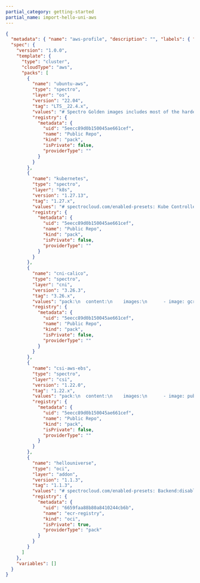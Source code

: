 ```yaml
---
partial_category: getting-started
partial_name: import-hello-uni-aws
---
```


```json
{
  "metadata": { "name": "aws-profile", "description": "", "labels": { "aws": "spectro__tag" } },
  "spec": {
    "version": "1.0.0",
    "template": {
      "type": "cluster",
      "cloudType": "aws",
      "packs": [
        {
          "name": "ubuntu-aws",
          "type": "spectro",
          "layer": "os",
          "version": "22.04",
          "tag": "LTS__22.4.x",
          "values": "# Spectro Golden images includes most of the hardening standards recommended by CIS benchmarking v1.5\n\n# Uncomment below section to\n# 1. Include custom files to be copied over to the nodes and/or\n# 2. Execute list of commands before or after kubeadm init/join is executed\n#\n#kubeadmconfig:\n#  preKubeadmCommands:\n#  - echo \"Executing pre kube admin config commands\"\n#  - update-ca-certificates\n#  - 'systemctl restart containerd; sleep 3'\n#  - 'while [ ! -S /var/run/containerd/containerd.sock ]; do echo \"Waiting for containerd...\"; sleep 1; done'\n#  postKubeadmCommands:\n#  - echo \"Executing post kube admin config commands\"\n#  files:\n#  - targetPath: /usr/local/share/ca-certificates/mycom.crt\n#    targetOwner: \"root:root\"\n#    targetPermissions: \"0644\"\n#    content: |\n#      -----BEGIN CERTIFICATE-----\n#      MIICyzCCAbOgAwIBAgIBADANBgkqhkiG9w0BAQsFADAVMRMwEQYDVQQDEwprdWJl\n#      cm5ldGVzMB4XDTIwMDkyMjIzNDMyM1oXDTMwMDkyMDIzNDgyM1owFTETMBEGA1UE\n#      AxMKa3ViZXJuZXRlczCCASIwDQYJKoZIhvcNAQEBBQADggEPADCCAQoCggEBAMdA\n#      nZYs1el/6f9PgV/aO9mzy7MvqaZoFnqO7Qi4LZfYzixLYmMUzi+h8/RLPFIoYLiz\n#      qiDn+P8c9I1uxB6UqGrBt7dkXfjrUZPs0JXEOX9U/6GFXL5C+n3AUlAxNCS5jobN\n#      fbLt7DH3WoT6tLcQefTta2K+9S7zJKcIgLmBlPNDijwcQsbenSwDSlSLkGz8v6N2\n#      7SEYNCV542lbYwn42kbcEq2pzzAaCqa5uEPsR9y+uzUiJpv5tDHUdjbFT8tme3vL\n#      9EdCPODkqtMJtCvz0hqd5SxkfeC2L+ypaiHIxbwbWe7GtliROvz9bClIeGY7gFBK\n#      jZqpLdbBVjo0NZBTJFUCAwEAAaMmMCQwDgYDVR0PAQH/BAQDAgKkMBIGA1UdEwEB\n#      /wQIMAYBAf8CAQAwDQYJKoZIhvcNAQELBQADggEBADIKoE0P+aVJGV9LWGLiOhki\n#      HFv/vPPAQ2MPk02rLjWzCaNrXD7aPPgT/1uDMYMHD36u8rYyf4qPtB8S5REWBM/Y\n#      g8uhnpa/tGsaqO8LOFj6zsInKrsXSbE6YMY6+A8qvv5lPWpJfrcCVEo2zOj7WGoJ\n#      ixi4B3fFNI+wih8/+p4xW+n3fvgqVYHJ3zo8aRLXbXwztp00lXurXUyR8EZxyR+6\n#      b+IDLmHPEGsY9KOZ9VLLPcPhx5FR9njFyXvDKmjUMJJgUpRkmsuU1mCFC+OHhj56\n#      IkLaSJf6z/p2a3YjTxvHNCqFMLbJ2FvJwYCRzsoT2wm2oulnUAMWPI10vdVM+Nc=\n#      -----END CERTIFICATE-----",
          "registry": {
            "metadata": {
              "uid": "5eecc89d0b150045ae661cef",
              "name": "Public Repo",
              "kind": "pack",
              "isPrivate": false,
              "providerType": ""
            }
          }
        },
        {
          "name": "kubernetes",
          "type": "spectro",
          "layer": "k8s",
          "version": "1.27.13",
          "tag": "1.27.x",
          "values": "# spectrocloud.com/enabled-presets: Kube Controller Manager:loopback-ctrlmgr,Kube Scheduler:loopback-scheduler\npack:\n  content:\n    images:\n    - image: registry.k8s.io/coredns/coredns:v1.10.1\n    - image: registry.k8s.io/etcd:3.5.9-0\n    - image: registry.k8s.io/kube-apiserver:v1.27.13\n    - image: registry.k8s.io/kube-controller-manager:v1.27.13\n    - image: registry.k8s.io/kube-proxy:v1.27.13\n    - image: registry.k8s.io/kube-scheduler:v1.27.13\n    - image: registry.k8s.io/pause:3.9\n    - image: registry.k8s.io/pause:3.8\n  #CIDR Range for Pods in cluster\n  # Note : This must not overlap with any of the host or service network\n  podCIDR: \"192.168.0.0/16\"\n  #CIDR notation IP range from which to assign service cluster IPs\n  # Note : This must not overlap with any IP ranges assigned to nodes for pods.\n  serviceClusterIpRange: \"10.96.0.0/12\"\n  # serviceDomain: \"cluster.local\"\n\nkubeadmconfig:\n  apiServer:\n    extraArgs:\n      # Note : secure-port flag is used during kubeadm init. Do not change this flag on a running cluster\n      secure-port: \"6443\"\n      anonymous-auth: \"true\"\n      profiling: \"false\"\n      disable-admission-plugins: \"AlwaysAdmit\"\n      default-not-ready-toleration-seconds: \"60\"\n      default-unreachable-toleration-seconds: \"60\"\n      enable-admission-plugins: \"AlwaysPullImages,NamespaceLifecycle,ServiceAccount,NodeRestriction,PodSecurity\"\n      admission-control-config-file: \"/etc/kubernetes/pod-security-standard.yaml\"\n      audit-log-path: /var/log/apiserver/audit.log\n      audit-policy-file: /etc/kubernetes/audit-policy.yaml\n      audit-log-maxage: \"30\"\n      audit-log-maxbackup: \"10\"\n      audit-log-maxsize: \"100\"\n      authorization-mode: RBAC,Node\n      tls-cipher-suites: \"TLS_ECDHE_ECDSA_WITH_AES_128_GCM_SHA256,TLS_ECDHE_RSA_WITH_AES_128_GCM_SHA256,TLS_ECDHE_ECDSA_WITH_CHACHA20_POLY1305,TLS_ECDHE_RSA_WITH_AES_256_GCM_SHA384,TLS_ECDHE_RSA_WITH_CHACHA20_POLY1305,TLS_ECDHE_ECDSA_WITH_AES_256_GCM_SHA384,TLS_RSA_WITH_AES_256_GCM_SHA384,TLS_RSA_WITH_AES_128_GCM_SHA256\"\n    extraVolumes:\n    - name: audit-log\n      hostPath: /var/log/apiserver\n      mountPath: /var/log/apiserver\n      pathType: DirectoryOrCreate\n    - name: audit-policy\n      hostPath: /etc/kubernetes/audit-policy.yaml\n      mountPath: /etc/kubernetes/audit-policy.yaml\n      readOnly: true\n      pathType: File\n    - name: pod-security-standard\n      hostPath: /etc/kubernetes/pod-security-standard.yaml\n      mountPath: /etc/kubernetes/pod-security-standard.yaml\n      readOnly: true\n      pathType: File\n  controllerManager:\n    extraArgs:\n      profiling: \"false\"\n      terminated-pod-gc-threshold: \"25\"\n      use-service-account-credentials: \"true\"\n      feature-gates: \"RotateKubeletServerCertificate=true\"\n  scheduler:\n    extraArgs:\n      profiling: \"false\"\n  kubeletExtraArgs:\n    read-only-port: \"0\"\n    event-qps: \"0\"\n    feature-gates: \"RotateKubeletServerCertificate=true\"\n    protect-kernel-defaults: \"true\"\n    rotate-server-certificates: \"true\"\n    tls-cipher-suites: \"TLS_ECDHE_ECDSA_WITH_AES_128_GCM_SHA256,TLS_ECDHE_RSA_WITH_AES_128_GCM_SHA256,TLS_ECDHE_ECDSA_WITH_CHACHA20_POLY1305,TLS_ECDHE_RSA_WITH_AES_256_GCM_SHA384,TLS_ECDHE_RSA_WITH_CHACHA20_POLY1305,TLS_ECDHE_ECDSA_WITH_AES_256_GCM_SHA384,TLS_RSA_WITH_AES_256_GCM_SHA384,TLS_RSA_WITH_AES_128_GCM_SHA256\"\n  files:\n  - path: hardening/audit-policy.yaml\n    targetPath: /etc/kubernetes/audit-policy.yaml\n    targetOwner: \"root:root\"\n    targetPermissions: \"0600\"\n  - path: hardening/90-kubelet.conf\n    targetPath: /etc/sysctl.d/90-kubelet.conf\n    targetOwner: \"root:root\"\n    targetPermissions: \"0600\"\n  - targetPath: /etc/kubernetes/pod-security-standard.yaml\n    targetOwner: \"root:root\"\n    targetPermissions: \"0600\"\n    content: |\n      apiVersion: apiserver.config.k8s.io/v1\n      kind: AdmissionConfiguration\n      plugins:\n      - name: PodSecurity\n        configuration:\n          apiVersion: pod-security.admission.config.k8s.io/v1\n          kind: PodSecurityConfiguration\n          defaults:\n            enforce: \"baseline\"\n            enforce-version: \"v1.27\"\n            audit: \"baseline\"\n            audit-version: \"v1.27\"\n            warn: \"restricted\"\n            warn-version: \"v1.27\"\n            audit: \"restricted\"\n            audit-version: \"v1.27\"\n          exemptions:\n            # Array of authenticated usernames to exempt.\n            usernames: []\n            # Array of runtime class names to exempt.\n            runtimeClasses: []\n            # Array of namespaces to exempt.\n            namespaces: [kube-system]\n\n  preKubeadmCommands:\n    # For enabling 'protect-kernel-defaults' flag to kubelet, kernel parameters changes are required\n  - 'echo \"====\u003e Applying kernel parameters for Kubelet\"'\n  - 'sysctl -p /etc/sysctl.d/90-kubelet.conf'\n  #postKubeadmCommands:\n    #- 'echo \"List of post kubeadm commands to be executed\"'\n\n# Client configuration to add OIDC based authentication flags in kubeconfig\n#clientConfig:\n  #oidc-issuer-url: \"{{ .spectro.pack.kubernetes.kubeadmconfig.apiServer.extraArgs.oidc-issuer-url }}\"\n  #oidc-client-id: \"{{ .spectro.pack.kubernetes.kubeadmconfig.apiServer.extraArgs.oidc-client-id }}\"\n  #oidc-client-secret: 1gsranjjmdgahm10j8r6m47ejokm9kafvcbhi3d48jlc3rfpprhv\n  #oidc-extra-scope: profile,email",
          "registry": {
            "metadata": {
              "uid": "5eecc89d0b150045ae661cef",
              "name": "Public Repo",
              "kind": "pack",
              "isPrivate": false,
              "providerType": ""
            }
          }
        },
        {
          "name": "cni-calico",
          "type": "spectro",
          "layer": "cni",
          "version": "3.26.3",
          "tag": "3.26.x",
          "values": "pack:\n  content:\n    images:\n      - image: gcr.io/spectro-images-public/calico/cni:v3.26.3\n      - image: gcr.io/spectro-images-public/calico/node:v3.26.3\n      - image: gcr.io/spectro-images-public/calico/kube-controllers:v3.26.3\n\nmanifests:\n  calico:\n    images:\n      cni: \"\"\n      node: \"\"\n      kubecontroller: \"\"\n    # IPAM type to use. Supported types are calico-ipam, host-local\n    ipamType: \"calico-ipam\"\n\n    calico_ipam:\n      assign_ipv4: true\n      assign_ipv6: false\n\n    # Should be one of CALICO_IPV4POOL_IPIP or CALICO_IPV4POOL_VXLAN  \n    encapsulationType: \"CALICO_IPV4POOL_IPIP\"\n\n    # Should be one of Always, CrossSubnet, Never\n    encapsulationMode: \"Always\"\n\n    env:\n      # Additional env variables for calico-node\n      calicoNode:\n        #IPV6: \"autodetect\"\n        #FELIX_IPV6SUPPORT: \"true\"\n        #CALICO_IPV6POOL_NAT_OUTGOING: \"true\"\n        #CALICO_IPV4POOL_CIDR: \"192.168.0.0/16\"\n        #IP_AUTODETECTION_METHOD: \"first-found\"\n\n      # Additional env variables for calico-kube-controller deployment\n      calicoKubeControllers:\n        #LOG_LEVEL: \"info\"\n        #SYNC_NODE_LABELS: \"true\"",
          "registry": {
            "metadata": {
              "uid": "5eecc89d0b150045ae661cef",
              "name": "Public Repo",
              "kind": "pack",
              "isPrivate": false,
              "providerType": ""
            }
          }
        },
        {
          "name": "csi-aws-ebs",
          "type": "spectro",
          "layer": "csi",
          "version": "1.22.0",
          "tag": "1.22.x",
          "values": "pack:\n  content:\n    images:\n      - image: public.ecr.aws/ebs-csi-driver/aws-ebs-csi-driver:v1.21.0\n      - image: public.ecr.aws/eks-distro/kubernetes-csi/external-provisioner:v3.5.0-eks-1-27-9\n      - image: public.ecr.aws/eks-distro/kubernetes-csi/external-attacher:v4.3.0-eks-1-27-9\n      - image: public.ecr.aws/eks-distro/kubernetes-csi/external-resizer:v1.8.0-eks-1-27-9\n      - image: public.ecr.aws/eks-distro/kubernetes-csi/livenessprobe:v2.10.0-eks-1-27-9\n      - image: public.ecr.aws/eks-distro/kubernetes-csi/node-driver-registrar:v2.8.0-eks-1-27-9\n    charts:\n      - repo: https://kubernetes-sigs.github.io/aws-ebs-csi-driver \n        name: aws-ebs-csi-driver\n        version: 2.21.0\n  namespace: \"kube-system\"\n\ncharts:\n  aws-ebs-csi-driver: \n    storageClasses: \n    # Default Storage Class\n      - name: spectro-storage-class\n      # annotation metadata\n        annotations:\n          storageclass.kubernetes.io/is-default-class: \"true\"\n      # label metadata\n      # labels:\n      #   my-label-is: supercool\n      # defaults to WaitForFirstConsumer\n        volumeBindingMode: WaitForFirstConsumer\n      # defaults to Delete\n        reclaimPolicy: Delete\n        parameters:\n        # File system type: xfs, ext2, ext3, ext4\n          csi.storage.k8s.io/fstype: \"ext4\"\n        # EBS volume type: io1, io2, gp2, gp3, sc1, st1, standard\n          type: \"gp2\"\n        # I/O operations per second per GiB. Required when io1 or io2 volume type is specified.\n        # iopsPerGB: \"\"\n        # Applicable only when io1 or io2 volume type is specified\n        # allowAutoIOPSPerGBIncrease: false\n        # I/O operations per second. Applicable only for gp3 volumes.\n        # iops: \"\"\n        # Throughput in MiB/s. Applicable only for gp3 volumes.\n        # throughput: \"\"\n        # Whether the volume should be encrypted or not\n        # encrypted: \"\"\n        # The full ARN of the key to use when encrypting the volume. When not specified, the default KMS key is used.\n        # kmsKeyId: \"\"\n    # Additional Storage Class \n      # - name: addon-storage-class\n      # annotations:\n      #   storageclass.kubernetes.io/is-default-class: \"false\"\n      # labels:\n      #   my-label-is: supercool\n      # volumeBindingMode: WaitForFirstConsumer\n      # reclaimPolicy: Delete\n      # parameters:\n        # csi.storage.k8s.io/fstype: \"ext4\"\n        # type: \"gp2\"\n        # iopsPerGB: \"\"\n        # allowAutoIOPSPerGBIncrease: false\n        # iops: \"\"\n        # throughput: \"\"\n        # encrypted: \"\"\n        # kmsKeyId: \"\"\n\n    image:\n      repository: public.ecr.aws/ebs-csi-driver/aws-ebs-csi-driver\n      # Overrides the image tag whose default is v{{ .Chart.AppVersion }}\n      tag: \"\"\n      pullPolicy: IfNotPresent\n    \n    # -- Custom labels to add into metadata\n    customLabels:\n      {}\n      # k8s-app: aws-ebs-csi-driver\n    \n    sidecars:\n      provisioner:\n        env: []\n        image:\n          pullPolicy: IfNotPresent\n          repository: public.ecr.aws/eks-distro/kubernetes-csi/external-provisioner\n          tag: \"v3.5.0-eks-1-27-9\"\n        logLevel: 2\n        additionalArgs: []\n        resources: {}\n        # Tune leader lease election for csi-provisioner.\n        # Leader election is on by default.\n        leaderElection:\n          enabled: true\n          # Optional values to tune lease behavior.\n          # The arguments provided must be in an acceptable time.ParseDuration format.\n          # Ref: https://pkg.go.dev/flag#Duration\n          # leaseDuration: \"15s\"\n          # renewDeadline: \"10s\"\n          # retryPeriod: \"5s\"\n        securityContext:\n          readOnlyRootFilesystem: true\n          allowPrivilegeEscalation: false\n      attacher:\n        env: []\n        image:\n          pullPolicy: IfNotPresent\n          repository: public.ecr.aws/eks-distro/kubernetes-csi/external-attacher\n          tag: \"v4.3.0-eks-1-27-9\"\n        # Tune leader lease election for csi-attacher.\n        # Leader election is on by default.\n        leaderElection:\n          enabled: true\n          # Optional values to tune lease behavior.\n          # The arguments provided must be in an acceptable time.ParseDuration format.\n          # Ref: https://pkg.go.dev/flag#Duration\n          # leaseDuration: \"15s\"\n          # renewDeadline: \"10s\"\n          # retryPeriod: \"5s\"\n        logLevel: 2\n        additionalArgs: []\n        resources: {}\n        securityContext:\n          readOnlyRootFilesystem: true\n          allowPrivilegeEscalation: false\n      snapshotter:\n        # Enables the snapshotter sidecar even if the snapshot CRDs are not installed\n        forceEnable: false\n        env: []\n        image:\n          pullPolicy: IfNotPresent\n          repository: public.ecr.aws/eks-distro/kubernetes-csi/external-snapshotter/csi-snapshotter\n          tag: \"v6.2.2-eks-1-27-9\"\n        logLevel: 2\n        additionalArgs: []\n        resources: {}\n        securityContext:\n          readOnlyRootFilesystem: true\n          allowPrivilegeEscalation: false\n      livenessProbe:\n        image:\n          pullPolicy: IfNotPresent\n          repository: public.ecr.aws/eks-distro/kubernetes-csi/livenessprobe\n          tag: \"v2.10.0-eks-1-27-9\"\n        additionalArgs: []\n        resources: {}\n        securityContext:\n          readOnlyRootFilesystem: true\n          allowPrivilegeEscalation: false\n      resizer:\n        env: []\n        image:\n          pullPolicy: IfNotPresent\n          repository: public.ecr.aws/eks-distro/kubernetes-csi/external-resizer\n          tag: \"v1.8.0-eks-1-27-9\"\n        # Tune leader lease election for csi-resizer.\n        # Leader election is on by default.\n        leaderElection:\n          enabled: true\n          # Optional values to tune lease behavior.\n          # The arguments provided must be in an acceptable time.ParseDuration format.\n          # Ref: https://pkg.go.dev/flag#Duration\n          # leaseDuration: \"15s\"\n          # renewDeadline: \"10s\"\n          # retryPeriod: \"5s\"\n        logLevel: 2\n        additionalArgs: []\n        resources: {}\n        securityContext:\n          readOnlyRootFilesystem: true\n          allowPrivilegeEscalation: false\n      nodeDriverRegistrar:\n        env: []\n        image:\n          pullPolicy: IfNotPresent\n          repository: public.ecr.aws/eks-distro/kubernetes-csi/node-driver-registrar\n          tag: \"v2.8.0-eks-1-27-9\"\n        logLevel: 2\n        additionalArgs: []\n        resources: {}\n        securityContext:\n          readOnlyRootFilesystem: true\n          allowPrivilegeEscalation: false\n      volumemodifier:\n        env: []\n        image:\n          pullPolicy: IfNotPresent\n          repository: public.ecr.aws/ebs-csi-driver/volume-modifier-for-k8s\n          tag: \"v0.1.2\"\n        leaderElection:\n          enabled: true\n          # Optional values to tune lease behavior.\n          # The arguments provided must be in an acceptable time.ParseDuration format.\n          # Ref: https://pkg.go.dev/flag#Duration\n          # leaseDuration: \"15s\"\n          # renewDeadline: \"10s\"\n          # retryPeriod: \"5s\"\n        logLevel: 2\n        additionalArgs: []\n        resources: {}\n        securityContext:\n          readOnlyRootFilesystem: true\n          allowPrivilegeEscalation: false\n    \n    proxy:\n      http_proxy:\n      no_proxy:\n    \n    imagePullSecrets: []\n    nameOverride:\n    fullnameOverride:\n    \n    awsAccessSecret:\n      name: aws-secret\n      keyId: key_id\n      accessKey: access_key\n    \n    controller:\n      volumeModificationFeature:\n        enabled: false\n      additionalArgs: []\n      sdkDebugLog: false\n      loggingFormat: text\n      affinity:\n        nodeAffinity:\n          preferredDuringSchedulingIgnoredDuringExecution:\n          - weight: 1\n            preference:\n              matchExpressions:\n              - key: eks.amazonaws.com/compute-type\n                operator: NotIn\n                values:\n                - fargate\n        podAntiAffinity:\n          preferredDuringSchedulingIgnoredDuringExecution:\n          - podAffinityTerm:\n              labelSelector:\n                matchExpressions:\n                - key: app\n                  operator: In\n                  values:\n                  - ebs-csi-controller\n              topologyKey: kubernetes.io/hostname\n            weight: 100\n      # The default filesystem type of the volume to provision when fstype is unspecified in the StorageClass.\n      # If the default is not set and fstype is unset in the StorageClass, then no fstype will be set\n      defaultFsType: ext4\n      env: []\n      # Use envFrom to reference ConfigMaps and Secrets across all containers in the deployment\n      envFrom: []\n      # If set, add pv/pvc metadata to plugin create requests as parameters.\n      extraCreateMetadata: true\n      # Extra volume tags to attach to each dynamically provisioned volume.\n      # ---\n      # extraVolumeTags:\n      #   key1: value1\n      #   key2: value2\n      extraVolumeTags: {}\n      httpEndpoint:\n      # (deprecated) The TCP network address where the prometheus metrics endpoint\n      # will run (example: `:8080` which corresponds to port 8080 on local host).\n      # The default is empty string, which means metrics endpoint is disabled.\n      # ---\n      enableMetrics: false\n      serviceMonitor:\n        # Enables the ServiceMonitor resource even if the prometheus-operator CRDs are not installed\n        forceEnable: false\n        # Additional labels for ServiceMonitor object\n        labels:\n          release: prometheus\n      # If set to true, AWS API call metrics will be exported to the following\n      # TCP endpoint: \"0.0.0.0:3301\"\n      # ---\n      # ID of the Kubernetes cluster used for tagging provisioned EBS volumes (optional).\n      k8sTagClusterId:\n      logLevel: 2\n      userAgentExtra: \"helm\"\n      nodeSelector: {}\n      podAnnotations: {}\n      podLabels: {}\n      priorityClassName: system-cluster-critical\n      # AWS region to use. If not specified then the region will be looked up via the AWS EC2 metadata\n      # service.\n      # ---\n      # region: us-east-1\n      region:\n      replicaCount: 2\n      updateStrategy:\n        type: RollingUpdate\n        rollingUpdate:\n          maxUnavailable: 1\n      # type: RollingUpdate\n      # rollingUpdate:\n      #   maxSurge: 0\n      #   maxUnavailable: 1\n      resources:\n        requests:\n          cpu: 10m\n          memory: 40Mi\n        limits:\n          cpu: 100m\n          memory: 256Mi\n      serviceAccount:\n      # A service account will be created for you if set to true. Set to false if you want to use your own.\n        create: true\n        name: ebs-csi-controller-sa\n        annotations: {}\n        automountServiceAccountToken: true\n      tolerations:\n        - key: CriticalAddonsOnly\n          operator: Exists\n        - effect: NoExecute\n          operator: Exists\n          tolerationSeconds: 300\n      # TSCs without the label selector stanza\n      #\n      # Example:\n      #\n      # topologySpreadConstraints:\n      #  - maxSkew: 1\n      #    topologyKey: topology.kubernetes.io/zone\n      #    whenUnsatisfiable: ScheduleAnyway\n      #  - maxSkew: 1\n      #    topologyKey: kubernetes.io/hostname\n      #    whenUnsatisfiable: ScheduleAnyway\n      topologySpreadConstraints: []\n      # securityContext on the controller pod\n      securityContext:\n        runAsNonRoot: true\n        runAsUser: 1000\n        runAsGroup: 1000\n        fsGroup: 1000\n      # Add additional volume mounts on the controller with controller.volumes and controller.volumeMounts\n      volumes: []\n      # Add additional volumes to be mounted onto the controller:\n      # - name: custom-dir\n      #   hostPath:\n      #     path: /path/to/dir\n      #     type: Directory\n      volumeMounts: []\n      # And add mount paths for those additional volumes:\n      # - name: custom-dir\n      #   mountPath: /mount/path\n      # ---\n      # securityContext on the controller container (see sidecars for securityContext on sidecar containers)\n      containerSecurityContext:\n        readOnlyRootFilesystem: true\n        allowPrivilegeEscalation: false\n      initContainers: []\n      # containers to be run before the controller's container starts.\n      #\n      # Example:\n      #\n      # - name: wait\n      #   image: busybox\n      #   command: [ 'sh', '-c', \"sleep 20\" ]\n    \n    node:\n      env: []\n      envFrom: []\n      kubeletPath: /var/lib/kubelet\n      loggingFormat: text\n      logLevel: 2\n      priorityClassName:\n      affinity:\n        nodeAffinity:\n          requiredDuringSchedulingIgnoredDuringExecution:\n            nodeSelectorTerms:\n            - matchExpressions:\n              - key: eks.amazonaws.com/compute-type\n                operator: NotIn\n                values:\n                - fargate\n      nodeSelector: {}\n      podAnnotations: {}\n      podLabels: {}\n      tolerateAllTaints: true\n      tolerations:\n      - operator: Exists\n        effect: NoExecute\n        tolerationSeconds: 300\n      resources:\n        requests:\n          cpu: 10m\n          memory: 40Mi\n        limits:\n          cpu: 100m\n          memory: 256Mi\n      serviceAccount:\n        create: true\n        name: ebs-csi-node-sa\n        annotations: {}\n        automountServiceAccountToken: true\n      enableWindows: false\n      # The \"maximum number of attachable volumes\" per node\n      volumeAttachLimit:\n      updateStrategy:\n        type: RollingUpdate\n        rollingUpdate:\n          maxUnavailable: \"10%\"\n      # securityContext on the node pod\n      securityContext:\n        # The node pod must be run as root to bind to the registration/driver sockets\n        runAsNonRoot: false\n        runAsUser: 0\n        runAsGroup: 0\n        fsGroup: 0\n      # Add additional volume mounts on the node pods with node.volumes and node.volumeMounts\n      volumes: []\n      # Add additional volumes to be mounted onto the node pods:\n      # - name: custom-dir\n      #   hostPath:\n      #     path: /path/to/dir\n      #     type: Directory\n      volumeMounts: []\n      # And add mount paths for those additional volumes:\n      # - name: custom-dir\n      #   mountPath: /mount/path\n      # ---\n      # securityContext on the node container (see sidecars for securityContext on sidecar containers)\n      containerSecurityContext:\n        readOnlyRootFilesystem: true\n        privileged: true\n    \n    #storageClasses: []\n    # Add StorageClass resources like:\n    # - name: ebs-sc\n    #   # annotation metadata\n    #   annotations:\n    #     storageclass.kubernetes.io/is-default-class: \"true\"\n    #   # label metadata\n    #   labels:\n    #     my-label-is: supercool\n    #   # defaults to WaitForFirstConsumer\n    #   volumeBindingMode: WaitForFirstConsumer\n    #   # defaults to Delete\n    #   reclaimPolicy: Retain\n    #   parameters:\n    #     encrypted: \"true\"\n    \n    volumeSnapshotClasses: []\n    # Add VolumeSnapshotClass resources like:\n    # - name: ebs-vsc\n    #   # annotation metadata\n    #   annotations:\n    #     snapshot.storage.kubernetes.io/is-default-class: \"true\"\n    #   # deletionPolicy must be specified\n    #   deletionPolicy: Delete\n    #   parameters:\n    \n    # Use old CSIDriver without an fsGroupPolicy set\n    # Intended for use with older clusters that cannot easily replace the CSIDriver object\n    # This parameter should always be false for new installations\n    useOldCSIDriver: true",
          "registry": {
            "metadata": {
              "uid": "5eecc89d0b150045ae661cef",
              "name": "Public Repo",
              "kind": "pack",
              "isPrivate": false,
              "providerType": ""
            }
          }
        },
        {
          "name": "hellouniverse",
          "type": "oci",
          "layer": "addon",
          "version": "1.1.3",
          "tag": "1.1.3",
          "values": "# spectrocloud.com/enabled-presets: Backend:disable-api\npack:\n  content:\n    images:\n      - image: ghcr.io/spectrocloud/hello-universe:1.1.3\n  spectrocloud.com/install-priority: 0\n\nmanifests:\n  hello-universe:\n    images:\n      hellouniverse: ghcr.io/spectrocloud/hello-universe:1.1.3\n    apiEnabled: false\n    namespace: hello-universe\n    port: 8080\n    replicas: 1",
          "registry": {
            "metadata": {
              "uid": "6659faa88b80a8410244cb6b",
              "name": "ecr-registry",
              "kind": "oci",
              "isPrivate": true,
              "providerType": "pack"
            }
          }
        }
      ]
    },
    "variables": []
  }
}
```